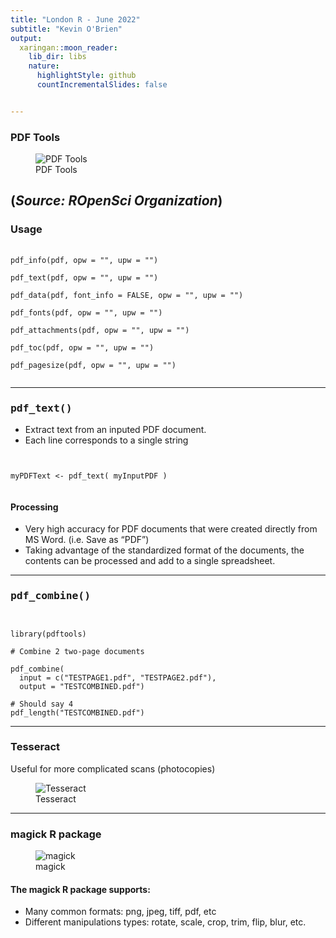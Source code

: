 ```yaml
---
title: "London R - June 2022"
subtitle: "Kevin O'Brien"
output:
  xaringan::moon_reader:
    lib_dir: libs
    nature:
      highlightStyle: github
      countIncrementalSlides: false


---
```


### PDF Tools

![PDF Tools](images/pdftools.PNG)


(***Source: ROpenSci Organization***)
---

### Usage

<pre> <code>
pdf_info(pdf, opw = "", upw = "")

pdf_text(pdf, opw = "", upw = "")

pdf_data(pdf, font_info = FALSE, opw = "", upw = "")

pdf_fonts(pdf, opw = "", upw = "")

pdf_attachments(pdf, opw = "", upw = "")

pdf_toc(pdf, opw = "", upw = "")

pdf_pagesize(pdf, opw = "", upw = "")

</code></pre>



---

### <tt>pdf_text()</tt>

* Extract text from an inputed PDF document.
* Each line corresponds to a single string

<pre><code>

myPDFText <- pdf_text( myInputPDF )

</code></pre>

#### Processing

* Very high accuracy for PDF documents that were created directly from MS Word. (i.e. Save as "PDF")
* Taking advantage of the standardized format of the documents, the contents can be processed and add to a single spreadsheet.


---

### <tt>pdf_combine()</tt>

<pre><code>

library(pdftools)

# Combine 2 two-page documents

pdf_combine(
  input = c("TESTPAGE1.pdf", "TESTPAGE2.pdf"), 
  output = "TESTCOMBINED.pdf")

# Should say 4
pdf_length("TESTCOMBINED.pdf")
</code></pre>


---

### Tesseract

Useful for more complicated scans (photocopies)

![Tesseract](images/tesseract.PNG)

---

### magick R package

![magick](images/magickPackage.PNG)



#### The magick R package supports:

* Many common formats: png, jpeg, tiff, pdf, etc
* Different manipulations types: rotate, scale, crop, trim, flip, blur, etc.